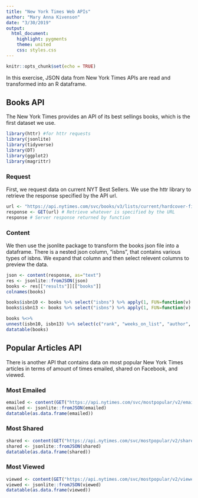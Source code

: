 ```yaml
---
title: "New York Times Web APIs"
author: "Mary Anna Kivenson"
date: "3/30/2019"
output:
  html_document:
    highlight: pygments
    theme: united
    css: styles.css
---
```


```r
knitr::opts_chunk$set(echo = TRUE)
```
In this exercise, JSON data from New York Times APIs are read and transformed into an R dataframe. 

## Books API
The New York Times provides an API of its best sellings books, which is the first dataset we use. 
```r
library(httr) #for httr requests
library(jsonlite)
library(tidyverse)
library(DT)
library(ggplot2)
library(magrittr)
```

### Request
First, we request data on current NYT Best Sellers. We use the httr library to retrieve the response specified by the API url. 
```r
url <- "https://api.nytimes.com/svc/books/v3/lists/current/hardcover-fiction.json?api-key=f5RHWlYOgGenjKxrLrkIkWLfVGjbZM9D"
response <- GET(url) # Retrieve whatever is specified by the URL 
response # Server response returned by function
```

### Content
We then use the jsonlite package to transform the books json file into a dataframe. There is a nested json column, "isbns", that contains various types of isbns. We expand that column and then select relevent columns to preview the data. 
```r
json <- content(response, as="text")
res <- jsonlite::fromJSON(json)
books <- res[["results"]][["books"]]
colnames(books)

books$isbn10 <- books %>% select("isbns") %>% apply(1, FUN=function(v) v[["isbns"]][["isbn10"]])
books$isbn13 <- books %>% select("isbns") %>% apply(1, FUN=function(v) v[["isbns"]][["isbn13"]])

books %<>%
unnest(isbn10, isbn13) %>% select(c("rank", "weeks_on_list", "author", "title", "amazon_product_url", "isbn10", "isbn13"))
datatable(books)
```

## Popular Articles API
There is another API that contains data on most popular New York Times articles in terms of amount of times emailed, shared on Facebook, and viewed.

### Most Emailed
```r
emailed <- content(GET("https://api.nytimes.com/svc/mostpopular/v2/emailed/7.json?api-key=f5RHWlYOgGenjKxrLrkIkWLfVGjbZM9D"), as="text")
emailed <- jsonlite::fromJSON(emailed)
datatable(as.data.frame(emailed))
```


### Most Shared
```r
shared <- content(GET("https://api.nytimes.com/svc/mostpopular/v2/shared/1/facebook.json?api-key=f5RHWlYOgGenjKxrLrkIkWLfVGjbZM9D"), as="text")
shared <- jsonlite::fromJSON(shared)
datatable(as.data.frame(shared))
```

### Most Viewed
```r
viewed <- content(GET("https://api.nytimes.com/svc/mostpopular/v2/viewed/1.json?api-key=f5RHWlYOgGenjKxrLrkIkWLfVGjbZM9D"), as="text")
viewed <- jsonlite::fromJSON(viewed)
datatable(as.data.frame(viewed))
```